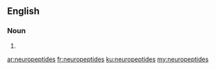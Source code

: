 ==English==

===Noun===
{{head|en|noun plural form}}

# {{plural of|neuropeptide|lang=en}}

[[ar:neuropeptides]]
[[fr:neuropeptides]]
[[ku:neuropeptides]]
[[my:neuropeptides]]